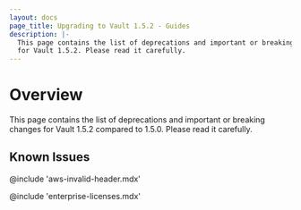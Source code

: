 ```yaml
---
layout: docs
page_title: Upgrading to Vault 1.5.2 - Guides
description: |-
  This page contains the list of deprecations and important or breaking changes
  for Vault 1.5.2. Please read it carefully.
---
```


# Overview

This page contains the list of deprecations and important or breaking changes
for Vault 1.5.2 compared to 1.5.0. Please read it carefully.

## Known Issues

@include 'aws-invalid-header.mdx'

@include 'enterprise-licenses.mdx'
